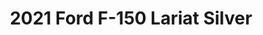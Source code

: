 ---
yrmm: 2109
brand: Ford
year: 2021
model: F-150
trim: Lariat
color: Silver
title: 2021 Ford F-150 Lariat Silver
description: BDS lift, FOX shocks, AMP Research steps, Baja Design lights,
  Raceline wheels, Nitto Tires
alt: 2021 Ford F-150 Lariat in Silver, perfect for the road and the ranch with
  4-inch BDS lift kit, FOX shocks, AMP Research steps, Baja Design fog lights,
  20-inch Raceline wheels, and Nitto Ridge Grappler tires.
width: 2500
height: 1406
---